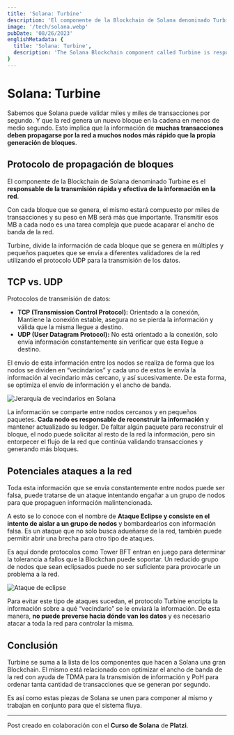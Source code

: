 ```yaml
---
title: 'Solana: Turbine'
description: 'El componente de la Blockchain de Solana denominado Turbine es el responsable de la transmisión rápida y efectiva de la información en la red.'
image: '/tech/solana.webp'
pubDate: '08/26/2023'
englishMetadata: {
  title: 'Solana: Turbine',
  description: 'The Solana Blockchain component called Turbine is responsible for the rapid and effective transmission of information on the network.'
}
---
```


# Solana: Turbine

Sabemos que Solana puede validar miles y miles de transacciones por segundo. Y que la red genera un nuevo bloque en la cadena en menos de medio segundo. Esto implica que la información de **muchas transacciones deben propagarse por la red a muchos nodos más rápido que la propia generación de bloques**.

## Protocolo de propagación de bloques

El componente de la Blockchain de Solana denominado Turbine es el **responsable de la transmisión rápida y efectiva de la información en la red**.

Con cada bloque que se genera, el mismo estará compuesto por miles de transacciones y su peso en MB será más que importante. Transmitir esos MB a cada nodo es una tarea compleja que puede acaparar el ancho de banda de la red.

Turbine, divide la información de cada bloque que se genera en múltiples y pequeños paquetes que se envía a diferentes validadores de la red utilizando el protocolo UDP para la transmisión de los datos.

## TCP vs. UDP

Protocolos de transmisión de datos:
- **TCP (Transmission Control Protocol):** Orientado a la conexión, Mantiene la conexión estable, asegura no se pierda la información y válida que la misma llegue a destino.
- **UDP (User Datagram Protocol):** No está orientado a la conexión, solo envía información constantemente sin verificar que esta llegue a destino.

El envío de esta información entre los nodos se realiza de forma que los nodos se dividen en “vecindarios” y cada uno de estos le envía la información al vecindario más cercano, y así sucesivamente. De esta forma, se optimiza el envío de información y el ancho de banda.

![Jerarquía de vecindarios en Solana](/images/solana-nodos.png)

La información se comparte entre nodos cercanos y en pequeños paquetes. **Cada nodo es responsable de reconstruir la información** y mantener actualizado su ledger. De faltar algún paquete para reconstruir el bloque, el nodo puede solicitar al resto de la red la información, pero sin entorpecer el flujo de la red que continúa validando transacciones y generando más bloques.

## Potenciales ataques a la red

Toda esta información que se envía constantemente entre nodos puede ser falsa, puede tratarse de un ataque intentando engañar a un grupo de nodos para que propaguen información malintencionada.

A esto se lo conoce con el nombre de **Ataque Eclipse y consiste en el intento de aislar a un grupo de nodos** y bombardearlos con información falsa. Es un ataque que no solo busca adueñarse de la red, también puede permitir abrir una brecha para otro tipo de ataques.

Es aquí donde protocolos como Tower BFT entran en juego para determinar la tolerancia a fallos que la Blockchan puede soportar. Un reducido grupo de nodos que sean eclipsados puede no ser suficiente para provocarle un problema a la red.

![Ataque de eclipse](/images/solana-eclipse-attack.png)

Para evitar este tipo de ataques sucedan, el protocolo Turbine encripta la información sobre a qué “vecindario” se le enviará la información. De esta manera, **no puede preverse hacia dónde van los datos** y es necesario atacar a toda la red para controlar la misma.

## Conclusión

Turbine se suma a la lista de los componentes que hacen a Solana una gran Blockchain. El mismo está relacionado con optimizar el ancho de banda de la red con ayuda de TDMA para la transmisión de información y PoH para ordenar tanta cantidad de transacciones que se generan por segundo.

Es así como estas piezas de Solana se unen para componer al mismo y trabajan en conjunto para que el sistema fluya.

---
Post creado en colaboración con el **Curso de Solana** de **Platzi**.
